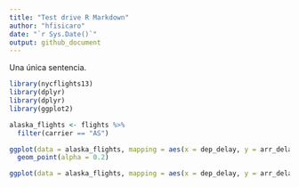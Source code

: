 ```yaml
---
title: "Test drive R Markdown"
author: "hfisicaro"
date: "`r Sys.Date()`"
output: github_document
---
```


Una única sentencia.

```r
library(nycflights13)
library(dplyr) 
library(dplyr)
library(ggplot2)

alaska_flights <- flights %>%
  filter(carrier == "AS") 

ggplot(data = alaska_flights, mapping = aes(x = dep_delay, y = arr_delay)) +
  geom_point(alpha = 0.2)
```
```r
ggplot(data = alaska_flights, mapping = aes(x = dep_delay, y = arr_delay)) +  geom_jitter(width = 30, height = 30) 

```

